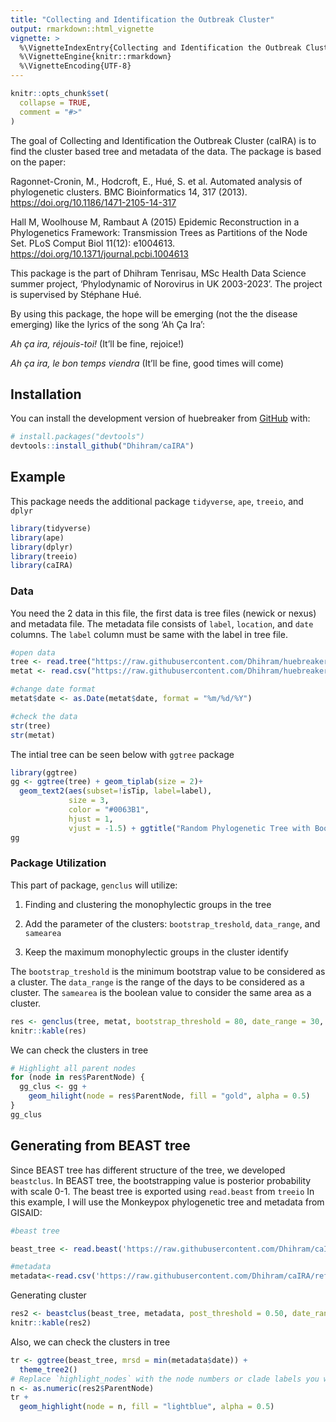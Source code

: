 ```yaml
---
title: "Collecting and Identification the Outbreak Cluster"
output: rmarkdown::html_vignette
vignette: >
  %\VignetteIndexEntry{Collecting and Identification the Outbreak Cluster}
  %\VignetteEngine{knitr::rmarkdown}
  %\VignetteEncoding{UTF-8}
---
```


```r
knitr::opts_chunk$set(
  collapse = TRUE,
  comment = "#>"
)
```

The goal of Collecting and Identification the Outbreak Cluster (caIRA) is to find the cluster based tree and metadata of the data. The package is based on the paper:

Ragonnet-Cronin, M., Hodcroft, E., Hué, S. et al. Automated analysis of phylogenetic clusters. BMC Bioinformatics 14, 317 (2013). <https://doi.org/10.1186/1471-2105-14-317>

Hall M, Woolhouse M, Rambaut A (2015) Epidemic Reconstruction in a Phylogenetics Framework: Transmission Trees as Partitions of the Node Set. PLoS Comput Biol 11(12): e1004613. <https://doi.org/10.1371/journal.pcbi.1004613>

This package is the part of Dhihram Tenrisau, MSc Health Data Science summer project, 'Phylodynamic of Norovirus in UK 2003-2023'. The project is supervised by Stéphane Hué.

By using this package, the hope will be emerging (not the the disease emerging) like the lyrics of the song 'Ah Ça Ira':

*Ah ça ira, réjouis-toi!* (It'll be fine, rejoice!)

*Ah ça ira, le bon temps viendra* (It'll be fine, good times will come)

## Installation

You can install the development version of huebreaker from [GitHub](https://github.com/) with:

``` r
# install.packages("devtools")
devtools::install_github("Dhihram/caIRA")
```

## Example

This package needs the additional package `tidyverse`, `ape`, `treeio`, and `dplyr`

```r
library(tidyverse)
library(ape)
library(dplyr)
library(treeio)
library(caIRA)
```

### Data

You need the 2 data in this file, the first data is tree files (newick or nexus) and metadata file. The metadata file consists of `label`, `location`, and `date` columns. The `label` column must be same with the label in tree file.

```r
#open data
tree <- read.tree("https://raw.githubusercontent.com/Dhihram/huebreaker/master/data/random_tree.nwk")
metat <- read.csv("https://raw.githubusercontent.com/Dhihram/huebreaker/master/data/random_metadata.csv")

#change date format
metat$date <- as.Date(metat$date, format = "%m/%d/%Y")

#check the data
str(tree)
str(metat)
```

The intial tree can be seen below with `ggtree` package

```r
library(ggtree)
gg <- ggtree(tree) + geom_tiplab(size = 2)+
  geom_text2(aes(subset=!isTip, label=label),
             size = 3,
             color = "#0063B1",
             hjust = 1,
             vjust = -1.5) + ggtitle("Random Phylogenetic Tree with Bootstrap Values")
gg
```

### Package Utilization

This part of package, `genclus` will utilize:

1.  Finding and clustering the monophylectic groups in the tree

2.  Add the parameter of the clusters: `bootstrap_treshold`, `data_range`, and `samearea`

3.  Keep the maximum monophylectic groups in the cluster identify

The `bootstrap_treshold` is the minimum bootstrap value to be considered as a cluster. The `data_range` is the range of the days to be considered as a cluster. The `samearea` is the boolean value to consider the same area as a cluster.

```r
res <- genclus(tree, metat, bootstrap_threshold = 80, date_range = 30, samearea = TRUE)
knitr::kable(res)
```

We can check the clusters in tree

```r
# Highlight all parent nodes
for (node in res$ParentNode) {
  gg_clus <- gg +
    geom_hilight(node = res$ParentNode, fill = "gold", alpha = 0.5)
}
gg_clus
```

## Generating from BEAST tree

Since BEAST tree has different structure of the tree, we developed `beastclus`. In BEAST tree, the bootstrapping value is posterior probability with scale 0-1. The beast tree is exported using `read.beast` from `treeio` In this example, I will use the Monkeypox phylogenetic tree and metadata from GISAID:

```r
#beast tree

beast_tree <- read.beast('https://raw.githubusercontent.com/Dhihram/caIRA/refs/heads/master/inst/extdata/pox_strict_comb.tree')

#metadata
metadata<-read.csv('https://raw.githubusercontent.com/Dhihram/caIRA/refs/heads/master/inst/extdata/metadata_samp.csv')

```

Generating cluster

```r
res2 <- beastclus(beast_tree, metadata, post_threshold = 0.50, date_range = 90, samearea = TRUE)
knitr::kable(res2)
```

Also, we can check the clusters in tree

```r
tr <- ggtree(beast_tree, mrsd = min(metadata$date)) +
  theme_tree2() 
# Replace `highlight_nodes` with the node numbers or clade labels you want to highlight
n <- as.numeric(res2$ParentNode)
tr + 
  geom_highlight(node = n, fill = "lightblue", alpha = 0.5)
```
